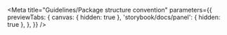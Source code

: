 
<Meta
  title="Guidelines/Package structure convention"
  parameters={{
    previewTabs: {
      canvas: { hidden: true },
      'storybook/docs/panel': { hidden: true },
    },
  }}
/>

<StructureConvention />
